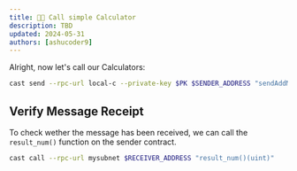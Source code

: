 ```yaml
---
title: 👩‍💻 Call simple Calculator
description: TBD
updated: 2024-05-31
authors: [ashucoder9]
---
```


Alright, now let's call our Calculators:

```bash 
cast send --rpc-url local-c --private-key $PK $SENDER_ADDRESS "sendAddMessage(address, uint256, uint256)" $RECEIVER_ADDRESS 2 3
```

## Verify Message Receipt

To check wether the message has been received, we can call the `result_num()` function on the sender contract. 

```bash
cast call --rpc-url mysubnet $RECEIVER_ADDRESS "result_num()(uint)"
```